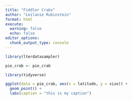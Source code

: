 ```yaml
---
title: "Fiddler Crabs"
author: "Leilanie Rubinstein"
format: html
execute: 
  warning: false
  echo: false
editor_options: 
  chunk_output_type: console
---
```


```r
library(lterdatasampler)
```

```r
pie_crab <- pie_crab
```


```r
library(tidyverse)

ggplot(data = pie_crab, aes(x = latitude, y = size)) +
  geom_point() +
  labs(caption = "this is my caption")

```

```r

```

